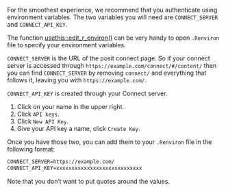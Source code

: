 For the smoothest experience, we recommend that you authenticate using environment variables. The two variables you will need are `CONNECT_SERVER` and `CONNECT_API_KEY`.

::: {.callout-tip}
The function [usethis::edit_r_environ()](https://usethis.r-lib.org/reference/edit.html) can be very handy to open `.Renviron` file to specify your environment variables.
:::

`CONNECT_SERVER` is the URL of the posit connect page. So if your connect server is accessed through `https://example.com/connect/#/content/` then you can find `CONNECT_SERVER` by removing `connect/` and everything that follows it, leaving you with `https://example.com/`.

`CONNECT_API_KEY` is created through your Connect server. 

1. Click on your name in the upper right.
2. Click `API keys`.
3. Click `New API Key`.
4. Give your API key a name, click `Create Key`.

Once you have those two, you can add them to your `.Renviron` file in the following format:

```markdown
CONNECT_SERVER=https://example.com/
CONNECT_API_KEY=xxxxxxxxxxxxxxxxxxxxxxxxxxxx
```

Note that you don't want to put quotes around the values.